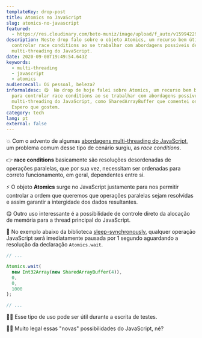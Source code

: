 ```yaml
---
templateKey: drop-post
title: Atomics no JavaScript
slug: atomics-no-javascript
featured:
  - https://res.cloudinary.com/beto-muniz/image/upload/f_auto/v1599422987/Titulo_Image_1_krcacc.jpg
description: Neste drop falo sobre o objeto Atomics, um recurso bem útil para
  controlar race conditions ao se trabalhar com abordagens possíveis de
  multi-threading do JavaScript.
date: 2020-09-08T19:49:54.643Z
keywords:
  - multi-threading
  - javascript
  - atomics
audiencecall: Oi pessoal, beleza?
informaldesc: 😋  No drop de hoje falei sobre Atomics, um recurso bem bacana
  para controlar race conditions ao se trabalhar com abordagens possíveis de
  multi-threading do JavaScript, como SharedArrayBuffer que comentei ontem.
  Espero que gostem.
category: tech
lang: pt
external: false
---
```


<Drop>

💥 Com o advento de algumas [abordagens multi-threading do JavaScript](https://betomuniz.com/drops/sharedarraybuffer-no-javascript), um problema comum desse tipo de cenário surgiu, as _race conditions_.

👉 **race conditions** basicamente são resoluções desordenadas de operações paralelas, que por sua vez, necessitam ser ordenadas para correto funcionamento, em geral, dependentes entre si. 

⚡️ O objeto **Atomics** surge no JavaScript justamente para nos permitir controlar a ordem que queremos que operações paralelas sejam resolvidas e assim garantir a intergidade dos dados resultantes.  

😋 Outro uso interessante é a possibilidade de controle direto da alocação de memória para a thread principal do JavaScript.

🎩 No exemplo abaixo da biblioteca [sleep-synchronously](https://github.com/sindresorhus/sleep-synchronously/blob/master/index.js#L4), qualquer operação JavaScript será imediatamente pausada por 1 segundo aguardando a resolução da declaração `Atomics.wait`. 

```javascript
// ... 

Atomics.wait(
  new Int32Array(new SharedArrayBuffer(4)), 
  0, 
  0, 
  1000
);

// ... 
```

👨‍💻 Esse tipo de uso pode ser útil durante a escrita de testes. 

👨‍🎨 Muito legal essas "novas" possibilidades do JavaScript, né?

</Drop>